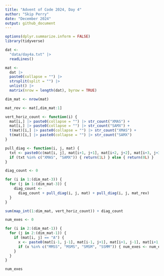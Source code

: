 ```yaml
---
title: "Advent of Code 2024, Day 4"
author: "Skip Perry"
date: "December 2024"
output: github_document
---
```


```r
options(dplyr.summarize.inform = FALSE)
library(tidyverse)
```

```r
dat <- 
  "data/day4a.txt" |> 
  readLines()

mat <- 
  dat |> 
  paste0(collapse = "") |> 
  strsplit(split = "") |> 
  unlist() |> 
  matrix(nrow = length(dat), byrow = TRUE)

dim_mat <- nrow(mat)

mat_rev <- mat[,dim_mat:1]
```

```r
vert_horiz_count <- function(i) {
  mat[i,] |> paste0(collapse = "") |> str_count("XMAS") + 
  mat[i,] |> paste0(collapse = "") |> str_count("SAMX") + 
  t(mat)[i,] |> paste0(collapse = "") |> str_count("XMAS") + 
  t(mat)[i,] |> paste0(collapse = "") |> str_count("SAMX")
}

pull_diag <- function(i, j, mat) {
  txt <- paste0(c(mat[i, j], mat[i+1, j+1], mat[i+2, j+2], mat[i+3, j+3]), collapse = "")
  if (txt %in% c("XMAS", "SAMX")) { return(1L) } else { return(0L) }
}

diag_count <- 0

for (i in 1:(dim_mat-3)) {
  for (j in 1:(dim_mat-3)) {
    diag_count <- 
      diag_count + pull_diag(i, j, mat) + pull_diag(i, j, mat_rev)
  }
}

sum(map_int(1:dim_mat, vert_horiz_count)) + diag_count
```

```r
num_exes <- 0

for (i in 2:(dim_mat-1)) { 
  for (j in 2:(dim_mat-1)) {
    if (mat[i, j] == "A") {
      x <- paste0(mat[i-1, j-1], mat[i-1, j+1], mat[i+1, j-1], mat[i+1, j+1], collapse = "")
      if (x %in% c("MMSS", "MSMS", "SMSM", "SSMM")) { num_exes <- num_exes + 1 }
    }
  }
}

num_exes
```
